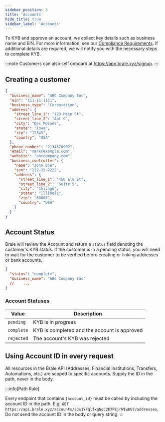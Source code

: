 ```yaml
---
sidebar_position: 3
title: 'Accounts'
hide_title: true
sidebar_label: 'Accounts'
---
```


<Intro
  heading="Accounts"
  subheading="Accounts represent your customers. When you register an account with Brale, we conduct KYB checks to ensure secure and compliant fund transfers between your customers' banks accounts and wallets."
/>

To KYB and approve an account, we collect key details such as business name and EIN. For more information, see our [Compliance Requirements](/docs/coverage/compliance-requirements). If additional details are required, we will notify you with the necessary steps to complete KYB.

:::note
Customers can also self onboard at https://app.brale.xyz/signup.
:::

## Creating a customer

<HTTPMethod method="POST" endpoint="https://api.brale.xyz/accounts" />

```json title="Request" showLineNumbers
{
  "business_name": "ABC Company Inc",
  "ein": "111-11-1111",
  "business_type": "Corporation",
  "address": {
    "street_line_1": "123 Main St",
    "street_line_2": "Apt C",
    "city": "Des Moines",
    "state": "Iowa",
    "zip": "12345",
    "country": "USA"
  },
  "phone_number": "2134678902",
  "email": "mark@example.com",
  "website": "abccompany.com",
  "business_controller": {
    "name": "John Doe",
    "ssn": "222-22-2222",
    "address": {
      "street_line_1": "456 Elm St",
      "street_line_2": "Suite 5",
      "city": "Chicago",
      "state": "Illinois",
      "zip": "60601",
      "country": "USA"
    }
  }
}
```

## Account Status

Brale will review the Account and return a `status` field denoting the customer's KYB status. If the customer is in a pending status, you will need to wait for the customer to be verified before creating or linking addresses or bank accounts.

<HTTPMethod method="GET" endpoint="https://api.brale.xyz/accounts/:id" />

```json title="Response" showLineNumbers
{
  "status": "complete",
  "business_name": "ABC Company Inc"
  //	...
}
```

### Account Statuses

| Value      | Description                                  |
| ---------- | -------------------------------------------- |
| `pending`  | KYB is in progress                           |
| `complete` | KYB is completed and the account is approved |
| `rejected` | The account's KYB was rejected               |

## Using Account ID in every request

All resources in the Brale API (Addresses, Financial Institutions, Transfers, Automations, etc.) are scoped to specific accounts. Supply the ID in the path, never in the body.

:::info[Path Rule]

Every endpoint that contains `{account_id}` must be called by including the account ID in the path.
E.g. `GET https://api.brale.xyz/accounts/2Js1YFqlfxgNqC2KTPEjrWIwKU7/addresses`. Do not send the account ID in the body or query string.
:::
